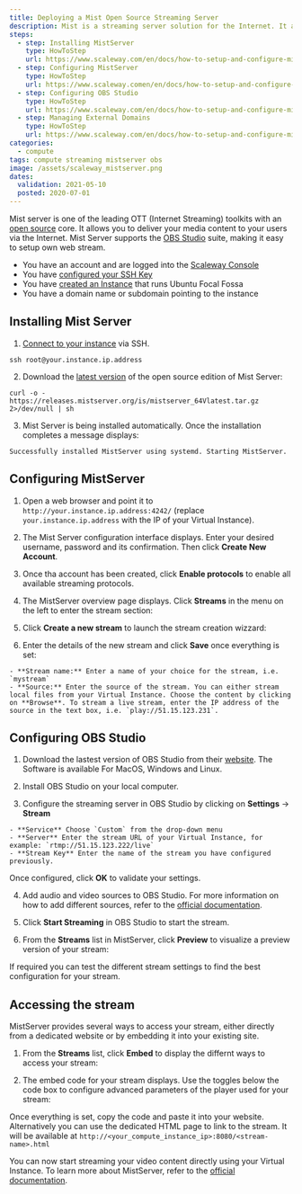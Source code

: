 ```yaml
---
title: Deploying a Mist Open Source Streaming Server
description: Mist is a streaming server solution for the Internet. It allows to broadcast video contents to users.
steps:
  - step: Installing MistServer
    type: HowToStep
    url: https://www.scaleway.com/en/docs/how-to-setup-and-configure-mistserver/#-Installing-MistServer
  - step: Configuring MistServer
    type: HowToStep
    url: https://www.scaleway.comen/en/docs/how-to-setup-and-configure-mistserver/#-Configuring-MistServer
  - step: Configuring OBS Studio
    type: HowToStep
    url: https://www.scaleway.com/en/docs/how-to-setup-and-configure-mistserver/#-Configuring-OBS-Studio
  - step: Managing External Domains
    type: HowToStep
    url: https://www.scaleway.com/en/docs/how-to-setup-and-configure-mistserver/#-Accessing-the-stream
categories:
  - compute
tags: compute streaming mistserver obs
image: /assets/scaleway_mistserver.png
dates:
  validation: 2021-05-10
  posted: 2020-07-01
---
```


Mist server is one of the leading OTT (Internet Streaming) toolkits with an [open source](https://mistserver.org/) core. It allows you to deliver your media content to your users via the Internet. Mist Server supports the [OBS Studio](https://obsproject.com/) suite, making it easy to setup own web stream.


<Message type="requirement">

- You have an account and are logged into the [Scaleway Console](https://console.scaleway.com)
- You have [configured your SSH Key](/console/my-project/how-to/create-ssh-key/)
- You have [created an Instance](/compute/instances/how-to/create-an-instance) that runs Ubuntu Focal Fossa
- You have a domain name or subdomain pointing to the instance

</Message> 

## Installing Mist Server

1. [Connect to your instance](/compute/instances/how-to/connect-to-instance/) via SSH.

  ```
  ssh root@your.instance.ip.address
  ```

2. Download the [latest version](https://mistserver.org/download) of the open source edition of Mist Server:

  ```
  curl -o - https://releases.mistserver.org/is/mistserver_64Vlatest.tar.gz 2>/dev/null | sh
  ```

3. Mist Server is being installed automatically. Once the installation completes a message displays:

  ```
  Successfully installed MistServer using systemd. Starting MistServer.
  ```

## Configuring MistServer

1. Open a web browser and point it to `http://your.instance.ip.address:4242/` (replace `your.instance.ip.address` with the IP of your Virtual Instance).

2. The Mist Server configuration interface displays. Enter your desired username, password and its confirmation. Then click **Create New Account**.

  <Lightbox src="scaleway-mistserver_01.png" alt="" />

3. Once tha account has been created, click **Enable protocols** to enable all available streaming protocols.

  <Lightbox src="scaleway-mistserver_02.png" alt="" />

4. The MistServer overview page displays. Click **Streams** in the menu on the left to enter the stream section:

  <Lightbox src="scaleway-mistserver_03.png" alt="" />

5. Click **Create a new stream** to launch the stream creation wizzard:

  <Lightbox src="scaleway-mistserver_04.png" alt="" />

6. Enter the details of the new stream and click **Save** once everything is set:

  <Lightbox src="scaleway-mistserver_05.png" alt="" />

    - **Stream name:** Enter a name of your choice for the stream, i.e. `mystream`
    - **Source:** Enter the source of the stream. You can either stream local files from your Virtual Instance. Choose the content by clicking on **Browse**. To stream a live stream, enter the IP address of the source in the text box, i.e. `play://51.15.123.231`.

## Configuring OBS Studio

1. Download the lastest version of OBS Studio from their [website](https://obsproject.com/download). The Software is available For MacOS, Windows and Linux.

2. Install OBS Studio on your local computer.

3. Configure the streaming server in OBS Studio by clicking on **Settings** -> **Stream**

  <Lightbox src="scaleway-obs_settings.png" alt="" />

    - **Service** Choose `Custom` from the drop-down menu
    - **Server** Enter the stream URL of your Virtual Instance, for example: `rtmp://51.15.123.222/live`
    - **Stream Key** Enter the name of the stream you have configured previously.

  Once configured, click **OK** to validate your settings.

4. Add audio and video sources to OBS Studio. For more information on how to add different sources, refer to the <a href="https://obsproject.com/wiki/Sources-Guide" target="_blank">official documentation</a>.

5. Click **Start Streaming** in OBS Studio to start the stream.

  <Lightbox src="scaleway-obs_start_streaming.png" alt="" />

6. From the **Streams** list in MistServer, click **Preview** to visualize a preview version of your stream:

  <Lightbox src="scaleway-mistserver_preview.png" alt="" />

If required you can test the different stream settings to find the best configuration for your stream.

## Accessing the stream

MistServer provides several ways to access your stream, either directly from a dedicated website or by embedding it into your existing site.

1. From the **Streams** list, click **Embed** to display the differnt ways to access your stream:

  <Lightbox src="scaleway-mistserver_preview.png" alt="" />

2. The embed code for your stream displays. Use the toggles below the code box to configure advanced parameters of the player used for your stream:

  <Lightbox src="scaleway-mistserver_embed.png" alt="" />

Once everything is set, copy the code and paste it into your website. Alternatively you can use the dedicated HTML page to link to the stream. It will be available at `http://<your_compute_instance_ip>:8080/<stream-name>.html`

You can now start streaming your video content directly using your Virtual Instance. To learn more about MistServer, refer to the [official documentation](https://mistserver.org/guides/latest).
